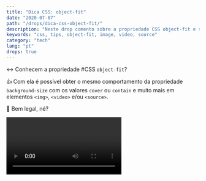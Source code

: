 ```yaml
---
title: "Dica CSS: object-fit"
date: "2020-07-07"
path: "/drops/dica-css-object-fit/"
description: "Neste drop comento sobre a propriedade CSS object-fit e seu comportamento."
keywords: "css, tips, object-fit, image, video, source"
category: "tech"
lang: "pt"
drops: true
---
```



<Drop>

↔️ Conhecem a propriedade #CSS `object-fit`?

👍 Com ela é possível obter o mesmo comportamento da propriedade `background-size` com os valores `cover` ou `contain` e muito mais em elementos `<img>`, `<video>` e/ou `<source>`.

🌸 Bem legal, né?

<Video src="https://video.twimg.com/ext_tw_video/1280468354235609088/pu/vid/510x720/AcJ0i0uSBsNlEdDZ.mp4?tag=10" />

</Drop>
